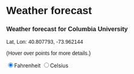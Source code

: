 # Weather forecast

<script src="https://d3js.org/d3.v7.js"></script>
<style>
  * {
    font-family: sans-serif;
    }
  text {
    font-size: 12px;
    }
</style>

<h3>Weather forecast for Columbia University</h3>
<p>Lat, Lon: 40.807793, -73.962144</p>
<p>(Hover over points for more details.)</p>
<input type="radio" name="tempscale" value="F" checked="true">Fahrenheit
<input type="radio" name="tempscale" value="C">Celsius
<div id="plot"></div>

<script type="text/javascript">

// Width and height
const w = 700;
const h = 300;
const margin = {top: 25, right: 100, bottom: 50, left: 100};
const innerHeight = h - margin.top - margin.bottom;
const innerWidth = w - margin.left - margin.right;

// create "placeholder" image
const icon = d3.select("div#plot")
.append("div")
.append("img")
.attr("src", "https://github.com/jtr13/d3book/blob/master/images/blank86x86.png?raw=true")
.style("padding-left", w/2 - 43 + "px");    
  
// create SVG element
const svg = d3.select("div#plot")
  .append("svg")
    .attr("width", w)
    .attr("height", h)
  
// create background rectangle
svg.append("rect")
.attr("width", w)
.attr("height", h)
.attr("fill", "#e7f5fe");

// create caption
d3.select("div#plot")  
.append("div")
  .style("padding", "10px")
.append("a")
.attr("href", "https://www.weather.gov/documentation/services-web-api")
.text("Data source: https://www.weather.gov/documentation/services-web-api");

// create plot group  
svg.append("g")
  .attr("id", "plot")
  .attr("transform", `translate (${margin.left}, ${margin.top})`);

d3.json("https://api.weather.gov/gridpoints/OKX/33,38/forecast").then(function(data) {

// filter for isDaytime equals "true"
const dataset = data.properties.periods.filter(d => d.isDaytime);

const tempscale = "F";
// create new property with celsius temperature
dataset.forEach(d => d.celsius = (d.temperature - 32) * 5/9);

xScale = d3.scaleLinear()
.domain([d3.min(dataset.map(d => d.temperature - 9)),
         d3.max(dataset.map(d => d.temperature + 9))])
.range([0, innerWidth]);

yScale = d3.scaleBand()
.domain(dataset.map(d => d.name))
.range([0, innerHeight]);

xAxis = d3.axisBottom()
.scale(xScale);
  
yAxis = d3.axisLeft()
.scale(yScale);

// Generate guide lines
svg.select("g#plot")
  .selectAll("line")
  .data(dataset)
  .enter()
  .append("line")
    .attr("x1", 0)
    .attr("x2", innerWidth)
    .attr("y1", d => yScale(d.name) + .5*yScale.bandwidth())
    .attr("y2", d => yScale(d.name) + .5*yScale.bandwidth())
    .attr("stroke", "#ddd")
    .attr("stroke-width", 1);

// Create circles
svg.select("g#plot")
  .selectAll("circle")
  .data(dataset)
  .enter()
  .append("circle")
    .attr("cx", d => xScale(d.temperature))
    .attr("cy", d => yScale(d.name) + .5 * yScale.bandwidth())
    .attr("r", 3)
    .on("mouseover", function(event, d) {
        var xcoord = +d3.select(event.currentTarget).attr("cx") + 5
        var ycoord = +d3.select(event.currentTarget).attr("cy") - 5
        svg.select("g#plot")
          .append("text")
          .attr("id", "tooltip")
          .attr("x", xcoord)
          .attr("y", ycoord)
          .text(d.shortForecast);
        
      icon
        .attr("src", d.icon);
     })
     .on("mouseout", function() {
         d3.select("#tooltip").remove();
       icon
         .attr("src", "https://github.com/jtr13/d3book/blob/master/images/blank86x86.png?raw=true");
     }
     );

// create x-axis
svg.select("g#plot")
  .append("g")
  .attr("id", "xaxis")
  .attr("transform", `translate (0, ${innerHeight})`)
  .call(xAxis);
  
// create x-axis label
svg.select("g#plot")
  .append("text") 
    .attr("id", "xlab")
    .attr("x", innerWidth/2)
    .attr("y", innerHeight + .75 * margin.bottom)
    .attr("text-anchor", "middle")
    .text("temperature (Fahrenheit)");

// create y-axis      
svg.select("g#plot")
  .append("g")
  .call(yAxis)    
        
// get value of radio button on click
d3.selectAll("input")
.on("click", function(event) { 
    var tempscale = event.currentTarget.value; 
    if (tempscale == "C") {
    // update xScale domain
        xScale.domain([d3.min(dataset.map(d => d.celsius - 5)),
                       d3.max(dataset.map(d => d.celsius + 5))]);  
    // update x-axis label
        svg.select("#xlab")
          .text("temperature (Celsius)")
    // update cx value of circles
        svg.selectAll("circle")
          .attr("cx", d => xScale(d.celsius))
    } else {
    // update xScale domain
        xScale.domain([d3.min(dataset.map(d => d.temperature - 9)),
                       d3.max(dataset.map(d => d.temperature + 9))]);  
    // update x-axis label
        svg.select("#xlab")
          .text("temperature (Fahrenheit)")      
    // update cx value of circles
        svg.selectAll("circle")
          .attr("cx", d => xScale(d.temperature))
    };
  // update x-axis
  svg.select("#xaxis")
    .call(xAxis); 

  }) // end .on
}) // end d3.json

.catch(function(error){
  d3.select("svg")
    .append("text")
    .text("Error loading data.");
});

</script>
